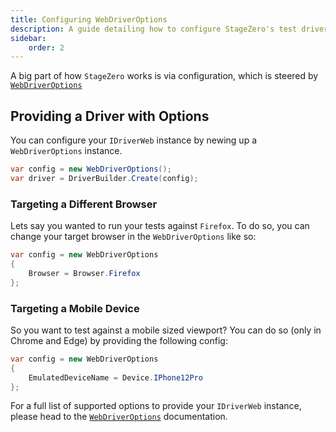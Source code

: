```yaml
---
title: Configuring WebDriverOptions
description: A guide detailing how to configure StageZero's test driver.
sidebar:
    order: 2
---
```


A big part of how `StageZero` works is via configuration, which is steered by [`WebDriverOptions`](/StageZero/reference/stagezero/web-driver-options)

## Providing a Driver with Options

You can configure your `IDriverWeb` instance by newing up a `WebDriverOptions` instance.

```csharp
var config = new WebDriverOptions();
var driver = DriverBuilder.Create(config);
```

### Targeting a Different Browser

Lets say you wanted to run your tests against `Firefox`. To do so, you can change your target browser in the `WebDriverOptions` like so:

```csharp
var config = new WebDriverOptions
{
    Browser = Browser.Firefox
};
```

### Targeting a Mobile Device

So you want to test against a mobile sized viewport? You can do so (only in Chrome and Edge) by providing the following config:

```csharp
var config = new WebDriverOptions
{
    EmulatedDeviceName = Device.IPhone12Pro
};
```

For a full list of supported options to provide your `IDriverWeb` instance, please head to the [`WebDriverOptions`](/StageZero/reference/stagezero/web-driver-options) documentation.
